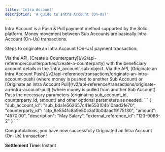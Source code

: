 ```yaml
---
title: 'Intra Account'
description: 'A guide to Intra Account (On-Us)'
---
```

Intra Account is a Push & Pull payment method supported by the Solid platform. Money movement between Sub Accounts are basically Intra Account (On-Us) transactions.

Steps to originate an Intra Account (On-Us) payment transaction:

<Steps>
  <Step title="Create Counterparty">
     Via the API, [Create a Counterparty](/v2/api-reference/counterparties/create-a-counterparty) with the beneficiary account details in the `intra_account` sub-object. 
  </Step>
  <Step title="Originate an Intra Account (On-Us) Transaction">
    Via the API, [Originate an Intra Account Push](/v2/api-reference/transactions/originate-an-intra-account-push) (where money is pushed to another Sub Account) or [Originate an Intra Account Pull](/v2/api-reference/transactions/originate-an-intra-account-pull) (where money is pulled from another Sub Account)
  </Step>
  <Step title="Pass Parameters">
    Pass the necessary parameters (originating sub_account_id, counterparty_id, amount) and other optional parameters as needed.
```
{
  "sub_account_id": "sub_bda1e562657c41e553104b10aad3fe70",
  "counterparty_id": "ctp_8e5541c8a9e50c3af3b0daacf9175130",
  "amount": "4570.00",
  "description": "May Salary",
  "external_reference_id": "123-9088-2"
}
```
  </Step>
</Steps>

<Check>Congratulations, you have now successfully Originated an Intra Account (On-Us) transaction!</Check>

**Settlement Time**: Instant 


